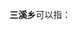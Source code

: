 '''三溪乡'''可以指：
{{PRC admin/disambig|33/11/22/207/000|35/01/24/204/000|36/07/21/208/000|36/10/23/200/000|50/02/37/225/000|51/19/21/203/000}}
{{disambig|cat=三字中国乡名消歧义}}